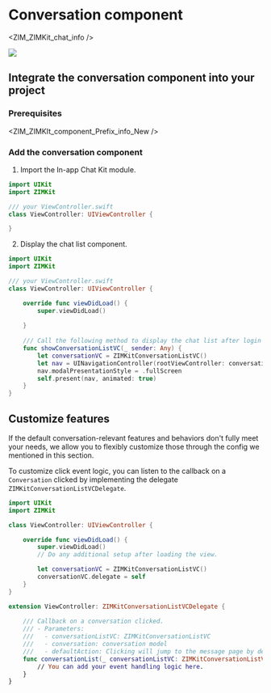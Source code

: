 # Conversation component


<ZIM_ZIMKit_chat_info />

<div style={{width:"300px"}}>
    <Frame width="auto" height="auto" caption="">
        <img src="https://storage.zego.im/sdk-doc/Pics/ZIMKit/IOS/swift/conversation_demo.gif" />
    </Frame>
</div>

## Integrate the conversation component into your project

### Prerequisites


<ZIM_ZIMKIt_component_Prefix_info_New />

### Add the conversation component

1. Import the In-app Chat Kit module. 

```swift
import UIKit
import ZIMKit

/// your ViewController.swift
class ViewController: UIViewController {

}
```

2. Display the chat list component.

```swift
import UIKit
import ZIMKit

/// your ViewController.swift
class ViewController: UIViewController {

    override func viewDidLoad() {
        super.viewDidLoad()
        
    }
    
    /// Call the following method to display the chat list after login succeeded.
    func showConversationListVC(_ sender: Any) {
        let conversationVC = ZIMKitConversationListVC()
        let nav = UINavigationController(rootViewController: conversationVC)
        nav.modalPresentationStyle = .fullScreen
        self.present(nav, animated: true)
    }
}
```

## Customize features

If the default conversation-relevant features and behaviors don't fully meet your needs, we allow you to flexibly customize those through the config we mentioned in this section.

<Accordion title="1. Custom click event" defaultOpen="false">

To customize click event logic, you can listen to the callback on a `Conversation` clicked by implementing the delegate `ZIMKitConversationListVCDelegate`.

```swift
import UIKit
import ZIMKit

class ViewController: UIViewController {

    override func viewDidLoad() {
        super.viewDidLoad()
        // Do any additional setup after loading the view.

        let conversationVC = ZIMKitConversationListVC()
        conversationVC.delegate = self
    }
}

extension ViewController: ZIMKitConversationListVCDelegate {
    
    /// Callback on a conversation clicked.
    /// - Parameters:
    ///   - conversationListVC: ZIMKitConversationListVC
    ///   - conversation: conversation model
    ///   - defaultAction: Clicking will jump to the message page by default.
    func conversationList(_ conversationListVC: ZIMKitConversationListVC, didSelectWith conversation: ZIMKitConversation, defaultAction: () -> ()) {
        // You can add your event handling logic here.
    }
}
```

</Accordion>
